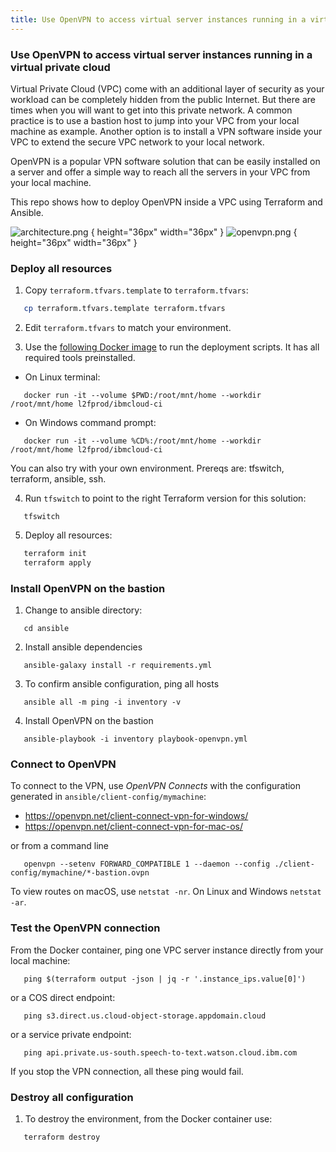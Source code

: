 ```yaml
---
title: Use OpenVPN to access virtual server instances running in a virtual private cloud
---
```



<PageDescription>


</PageDescription>

### Use OpenVPN to access virtual server instances running in a virtual private cloud

Virtual Private Cloud (VPC) come with an additional layer of security as your workload can be completely hidden from the public Internet. But there are times when you will want to get into this private network. A common practice is to use a bastion host to jump into your VPC from your local machine as example. Another option is to install a VPN software inside your VPC to extend the secure VPC network to your local network.

OpenVPN is a popular VPN software solution that can be easily installed on a server and offer a simple way to reach all the servers in your VPC from your local machine.

This repo shows how to deploy OpenVPN inside a VPC using Terraform and Ansible.


![architecture.png](architecture.png) { height="36px" width="36px" }
![openvpn.png](openvpn.png) { height="36px" width="36px" }

   
### Deploy all resources

1. Copy `terraform.tfvars.template` to `terraform.tfvars`:
```sh
   cp terraform.tfvars.template terraform.tfvars
```
2. Edit `terraform.tfvars` to match your environment.

3. Use the [following Docker image](https://github.com/l2fprod/ibmcloud-ci) to run the deployment scripts. It has all required tools preinstalled.

* On Linux terminal:
```
   docker run -it --volume $PWD:/root/mnt/home --workdir /root/mnt/home l2fprod/ibmcloud-ci
```

* On Windows command prompt:
```
   docker run -it --volume %CD%:/root/mnt/home --workdir /root/mnt/home l2fprod/ibmcloud-ci
```

You can also try with your own environment. Prereqs are: tfswitch, terraform, ansible, ssh.

4. Run `tfswitch` to point to the right Terraform version for this solution:
```
   tfswitch
```

5. Deploy all resources:

```sh
   terraform init
   terraform apply
```

### Install OpenVPN on the bastion

1. Change to ansible directory:

```
   cd ansible
```

2. Install ansible dependencies
```
   ansible-galaxy install -r requirements.yml
```

3. To confirm ansible configuration, ping all hosts
```
   ansible all -m ping -i inventory -v
```

4. Install OpenVPN on the bastion
```
   ansible-playbook -i inventory playbook-openvpn.yml
```

### Connect to OpenVPN

To connect to the VPN, use _OpenVPN Connects_ with the configuration generated in `ansible/client-config/mymachine`:
- https://openvpn.net/client-connect-vpn-for-windows/
- https://openvpn.net/client-connect-vpn-for-mac-os/

or from a command line
```
   openvpn --setenv FORWARD_COMPATIBLE 1 --daemon --config ./client-config/mymachine/*-bastion.ovpn
```

To view routes on macOS, use `netstat -nr`. On Linux and Windows `netstat -ar`.

### Test the OpenVPN connection

From the Docker container, ping one VPC server instance directly from your local machine:
```
   ping $(terraform output -json | jq -r '.instance_ips.value[0]')
```

or a COS direct endpoint:
```
   ping s3.direct.us.cloud-object-storage.appdomain.cloud
```

or a service private endpoint:
```
   ping api.private.us-south.speech-to-text.watson.cloud.ibm.com
```

If you stop the VPN connection, all these ping would fail.

### Destroy all configuration

1. To destroy the environment, from the Docker container use:
```sh
   terraform destroy
```
